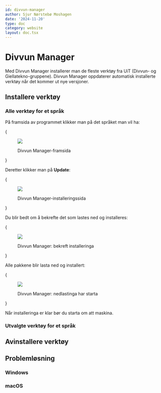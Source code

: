 ```yaml
---
id: divvun-manager
author: Sjur Nørstebø Moshagen
date: '2024-11-20'
type: doc
category: website
layout: doc.tsx
---
```


# Divvun Manager

Med Divvun Manager installerer man de fleste verktøy fra UiT (Divvun- og Giellatekno-gruppene). Divvun Manager oppdaterer automatisk installerte verktøy når det kommer ut nye versjoner.

## Installere verktøy

### Alle verktøy for et språk

På framsida av programmet klikker man på det språket man vil ha:

{<figure>
  <img src="/static/images/doc/dm/mac-front.png" />
  <figcaption>Divvun Manager-framsida</figcaption>
</figure>}

Deretter klikker man på __Update__:

{<figure>
  <img src="/static/images/doc/dm/mac-lang-screen.png" />
  <figcaption>Divvun Manager-installeringssida</figcaption>
</figure>}

Du blir bedt om å bekrefte det som lastes ned og installeres:

{<figure>
  <img src="/static/images/doc/dm/mac-installation-confirmation.png" />
  <figcaption>Divvun Manager: bekreft installeringa</figcaption>
</figure>}

Alle pakkene blir lasta ned og installert:

{<figure>
  <img src="/static/images/doc/dm/mac-installation-download.png" />
  <figcaption>Divvun Manager: nedlastinga har starta</figcaption>
</figure>}

Når installeringa er klar bør du starta om att maskina.

### Utvalgte verktøy for et språk

## Avinstallere verktøy

## Problemløsning

### Windows

### macOS
